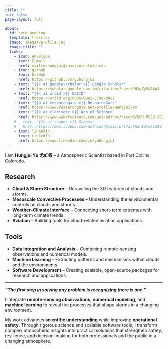 ```yaml
---
title: ""
toc: false
page-layout: full

about:
  id: hero-heading
  template: trestles
  image: images/profile.jpg
  image-title: ""
  links:
    - icon: envelope
      text: E-mail
      href: mailto:hungjui@rams.colostate.edu
    - icon: github
      text: GitHub
      href: https://github.com/yuhungjui
    - text: "{{< ai google-scholar >}} Google Scholar"
      href: https://scholar.google.com.tw/citations?user=DHXgZyMAAAAJ
    - text: "{{< ai orcid >}} ORCID"
      href: https://orcid.org/0000-0002-3796-0967
    - text: "{{< ai researchgate >}} ResearchGate"
      href: https://www.researchgate.net/profile/Hungjui-Yu
    - text: "{{< ai clarivate >}} Web of Science"
      href: https://www.webofscience.com/wos/author/record/HNR-9952-2023
    # - text: "{{< ai scopus >}} Scopus"
    #   href: https://www.scopus.com/authid/detail.uri?authorId=56120916000
    - icon: linkedin
      text: LinkedIn
      href: https://www.linkedin.com/in/yuhungjui
---
```


:::{#hero-heading}

I am **Hungjui Yu 尤虹叡** – a Atmospheric Scientist based in Fort Collins, Colorado.

## Research 

- **Cloud & Storm Structure** – Unraveling the 3D features of clouds and storms.  
- **Mesoscale Convective Processes** – Understanding the environmental controls on clouds and storms.  
- **Weather–Climate Interface** – Connecting short-term extremes with long-term climate trends.
- **Aviation** – Building tools for cloud-related aviation applications.

<!-- I study the 3D structure of clouds and storms, blending atmospheric science and machine learning to reveal patterns that shape weather and climate, and to create tools that make aviation safer for professionals and the public alike. -->

## Tools

- **Data Integration and Analysis** – Combining remote-sensing observations and numerical models.
- **Machine Learning** – Extracting patterns and mechanisms within clouds and the environments.
- **Software Development** – Creating scalable, open-source packages for research and applications.

<!-- My work explores the 3-dimensional structure of clouds and storms, the mesoscale convective and environmental processes that shape them, and their role at the weather–climate interface.

I integrate environmental data analysis from remote-sensing observations and numerical models with machine learning techniques to uncover patterns and mechanisms within clouds and their environments. I also develop aviation-focused tools to better address and understand storm-related risks. -->

:::

---

***"The first step in solving any problem is recognizing there is one."***

I integrate **remote-sensing observations**, **numerical modeling**, and **machine learning** to reveal the processes that shape storms in a changing environment.

My work advances **scientific understanding** while improving **operational safety**. Through rigorous science and scalable software tools, I transform complex atmospheric insights into practical solutions that strengthen safety, resilience, and decision-making for both professionals and the public in a changing atmosphere.

<!-- - 🔬 Research in: Clouds and Convective storms, Remote Sensing, Machine Learning
- 📍 Based in Fort Collins, CO
- 🧠 Passionate about data, code, and clean communication. -->
